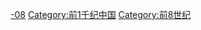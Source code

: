 {{Portal|中国}} 
{{Commons category|China in the 8th century BC}}

[[Category:各世纪中国|-08]]
[[Category:前1千纪中国|Category:前1千纪中国]]
[[Category:前8世纪|Category:前8世纪]]